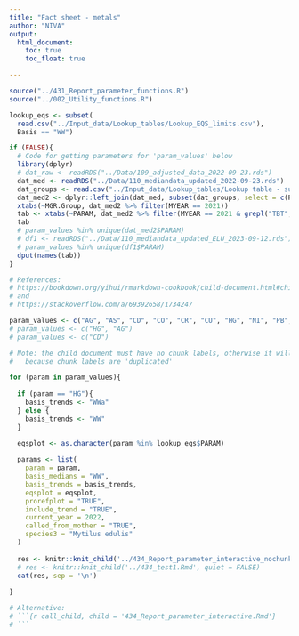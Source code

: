 ```yaml
---
title: "Fact sheet - metals"
author: "NIVA"
output: 
  html_document:
    toc: true
    toc_float: true

---
```



```r

source("../431_Report_parameter_functions.R")
source("../002_Utility_functions.R")

lookup_eqs <- subset(
  read.csv("../Input_data/Lookup_tables/Lookup_EQS_limits.csv"),
  Basis == "WW")

if (FALSE){
  # Code for getting parameters for 'param_values' below 
  library(dplyr)
  # dat_raw <- readRDS("../Data/109_adjusted_data_2022-09-23.rds")  
  dat_med <- readRDS("../Data/110_mediandata_updated_2022-09-23.rds")  
  dat_groups <- read.csv("../Input_data/Lookup_tables/Lookup table - substance groups.csv")
  dat_med2 <- dplyr::left_join(dat_med, subset(dat_groups, select = c(PARAM, MGR.Group)))
  xtabs(~MGR.Group, dat_med2 %>% filter(MYEAR == 2021))
  tab <- xtabs(~PARAM, dat_med2 %>% filter(MYEAR == 2021 & grepl("TBT", MGR.Group)))
  tab
  # param_values %in% unique(dat_med2$PARAM)
  # df1 <- readRDS("../Data/110_mediandata_updated_ELU_2023-09-12.rds") 
  # param_values %in% unique(df1$PARAM)
  dput(names(tab))
}

```



```r

# References:
# https://bookdown.org/yihui/rmarkdown-cookbook/child-document.html#child-document
# and
# https://stackoverflow.com/a/69392658/1734247 

param_values <- c("AG", "AS", "CD", "CO", "CR", "CU", "HG", "NI", "PB", "ZN")
# param_values <- c("HG", "AG")
# param_values <- c("CD")

# Note: the child document must have no chunk labels, otherwise it will stop in the start of he second round
#   because chunk labels are 'duplicated'

for (param in param_values){
  
  if (param == "HG"){
    basis_trends <- "WWa"
  } else {
    basis_trends <- "WW"
  }
  
  eqsplot <- as.character(param %in% lookup_eqs$PARAM)

  params <- list(
    param = param,
    basis_medians = "WW",
    basis_trends = basis_trends,
    eqsplot = eqsplot,
    prorefplot = "TRUE",
    include_trend = "TRUE",
    current_year = 2022,
    called_from_mother = "TRUE",
    species3 = "Mytilus edulis"
  )
  
  res <- knitr::knit_child('../434_Report_parameter_interactive_nochunklabels.Rmd', quiet = TRUE)
  # res <- knitr::knit_child('../434_test1.Rmd', quiet = FALSE)
  cat(res, sep = '\n')
  
}

# Alternative:
# ```{r call_child, child = '434_Report_parameter_interactive.Rmd'}
# ```

```

